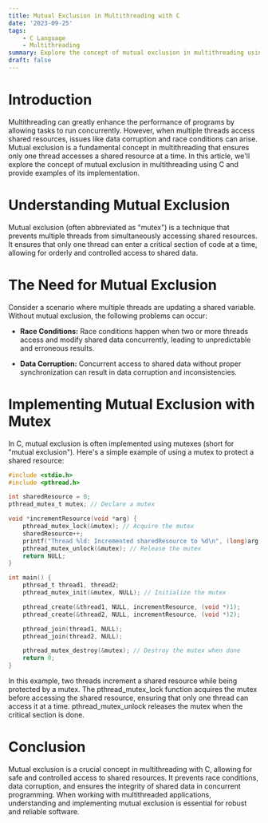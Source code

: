 ```yaml
---
title: Mutual Exclusion in Multithreading with C
date: '2023-09-25'
tags:
    - C Language
    - Multithreading
summary: Explore the concept of mutual exclusion in multithreading using C, its importance, and how it prevents race conditions.
draft: false
---
```


# Introduction

Multithreading can greatly enhance the performance of programs by allowing tasks to run concurrently. However, when multiple threads access shared resources, issues like data corruption and race conditions can arise. Mutual exclusion is a fundamental concept in multithreading that ensures only one thread accesses a shared resource at a time. In this article, we'll explore the concept of mutual exclusion in multithreading using C and provide examples of its implementation.

# Understanding Mutual Exclusion

Mutual exclusion (often abbreviated as "mutex") is a technique that prevents multiple threads from simultaneously accessing shared resources. It ensures that only one thread can enter a critical section of code at a time, allowing for orderly and controlled access to shared data.

# The Need for Mutual Exclusion

Consider a scenario where multiple threads are updating a shared variable. Without mutual exclusion, the following problems can occur:

-   **Race Conditions:** Race conditions happen when two or more threads access and modify shared data concurrently, leading to unpredictable and erroneous results.

-   **Data Corruption:** Concurrent access to shared data without proper synchronization can result in data corruption and inconsistencies.

# Implementing Mutual Exclusion with Mutex

In C, mutual exclusion is often implemented using mutexes (short for "mutual exclusion"). Here's a simple example of using a mutex to protect a shared resource:

```c
#include <stdio.h>
#include <pthread.h>

int sharedResource = 0;
pthread_mutex_t mutex; // Declare a mutex

void *incrementResource(void *arg) {
    pthread_mutex_lock(&mutex); // Acquire the mutex
    sharedResource++;
    printf("Thread %ld: Incremented sharedResource to %d\n", (long)arg, sharedResource);
    pthread_mutex_unlock(&mutex); // Release the mutex
    return NULL;
}

int main() {
    pthread_t thread1, thread2;
    pthread_mutex_init(&mutex, NULL); // Initialize the mutex

    pthread_create(&thread1, NULL, incrementResource, (void *)1);
    pthread_create(&thread2, NULL, incrementResource, (void *)2);

    pthread_join(thread1, NULL);
    pthread_join(thread2, NULL);

    pthread_mutex_destroy(&mutex); // Destroy the mutex when done
    return 0;
}
```

In this example, two threads increment a shared resource while being protected by a mutex. The pthread_mutex_lock function acquires the mutex before accessing the shared resource, ensuring that only one thread can access it at a time. pthread_mutex_unlock releases the mutex when the critical section is done.

# Conclusion

Mutual exclusion is a crucial concept in multithreading with C, allowing for safe and controlled access to shared resources. It prevents race conditions, data corruption, and ensures the integrity of shared data in concurrent programming. When working with multithreaded applications, understanding and implementing mutual exclusion is essential for robust and reliable software.
